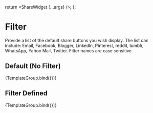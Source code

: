

<Meta title="Components/ShareWidget/Filter" component={ShareWidget} />

  return <ShareWidget {...args} />;
};

# Filter

Provide a list of the default share buttons you wish display. The list can include: Email, Facebook, Blogger, LinkedIn, Pinterest, reddit, tumblr, WhatsApp, Yahoo Mail, Twitter. Filter names are case sensitive.

## Default (No Filter)

<Canvas>
  <Story
    name="Default"
    args={{
      shareLinkText: 'Share this page',
      modalTitle: 'Share this page',
      url: '',
    }}
  >
    {TemplateGroup.bind({})}
  </Story>
</Canvas>

## Filter Defined

<Canvas>
  <Story
    name="Filter"
    args={{
      shareLinkText: 'Share this page',
      modalTitle: 'Share this page',
      url: 'http://example.com',
      filter: [
        'Email',
        'Facebook',
        'Blogger',
        'LinkedIn',
        'Pinterest',
        'reddit',
        'tumblr',
        'WhatsApp',
        'Yahoo Mail',
        'Twitter',
      ],
    }}
  >
    {TemplateGroup.bind({})}
  </Story>
</Canvas>
